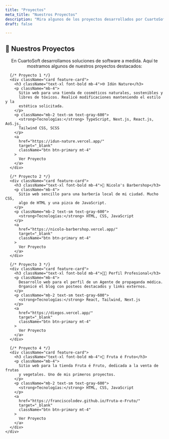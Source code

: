 ```yaml
---
title: "Proyectos"
meta_title: "Nuestros Proyectos"
description: "Mira algunos de los proyectos desarrollados por CuartoSoft"
draft: false

---
```

<section className="section">
  <div className="container">
    <h1 className="text-center mb-12">🚀 Nuestros Proyectos</h1>
    <center>
    <p className="text-center max-w-2xl mx-auto mb-12">
      En CuartoSoft desarrollamos soluciones de software a medida.  
      Aquí te mostramos algunos de nuestros proyectos destacados:
    </p>
    </center>
    <div className="grid gap-8 md:grid-cols-2 lg:grid-cols-3">
      
      {/* Proyecto 1 */}
      <div className="card feature-card">
        <h3 className="text-xl font-bold mb-4">🌐 Idún Nature</h3>
        <p className="mb-4">
          Sitio web para una tienda de cosméticos naturales, sostenibles y
          libres de tóxicos. Realicé modificaciones manteniendo el estilo y la
          estética solicitada.
        </p>
        <p className="mb-2 text-sm text-gray-600">
          <strong>Tecnologías:</strong> TypeScript, Next.js, React.js, AoS.js,
          Tailwind CSS, SCSS
        </p>
        <a
          href="https://idun-nature.vercel.app/"
          target="_blank"
          className="btn btn-primary mt-4"
        >
          Ver Proyecto
        </a>
      </div>

      {/* Proyecto 2 */}
      <div className="card feature-card">
        <h3 className="text-xl font-bold mb-4">💈 Nicolo's Barbershop</h3>
        <p className="mb-4">
          Sitio web sencillo para una barbería local de mi ciudad. Mucho CSS,
          algo de HTML y una pizca de JavaScript.
        </p>
        <p className="mb-2 text-sm text-gray-600">
          <strong>Tecnologías:</strong> HTML, CSS, JavaScript
        </p>
        <a
          href="https://nicolo-barbershop.vercel.app/"
          target="_blank"
          className="btn btn-primary mt-4"
        >
          Ver Proyecto
        </a>
      </div>

      {/* Proyecto 3 */}
      <div className="card feature-card">
        <h3 className="text-xl font-bold mb-4">👨‍💼 Perfil Profesional</h3>
        <p className="mb-4">
          Desarrollo web para el perfil de un Agente de propaganda médica.
          Organicé el blog con posteos destacados y links externos.
        </p>
        <p className="mb-2 text-sm text-gray-600">
          <strong>Tecnologías:</strong> React, Tailwind, Next.js
        </p>
        <a
          href="https://diegos.vercel.app/"
          target="_blank"
          className="btn btn-primary mt-4"
        >
          Ver Proyecto
        </a>
      </div>

      {/* Proyecto 4 */}
      <div className="card feature-card">
        <h3 className="text-xl font-bold mb-4">🍎 Fruta é Fruto</h3>
        <p className="mb-4">
          Sitio web para la tienda Fruta é Fruto, dedicada a la venta de frutas
          y vegetales. Uno de mis primeros proyectos.
        </p>
        <p className="mb-2 text-sm text-gray-600">
          <strong>Tecnologías:</strong> HTML, CSS, JavaScript
        </p>
        <a
          href="https://franciscolodev.github.io/Fruta-e-Fruto/"
          target="_blank"
          className="btn btn-primary mt-4"
        >
          Ver Proyecto
        </a>
      </div>
    </div>
  </div>
</section>